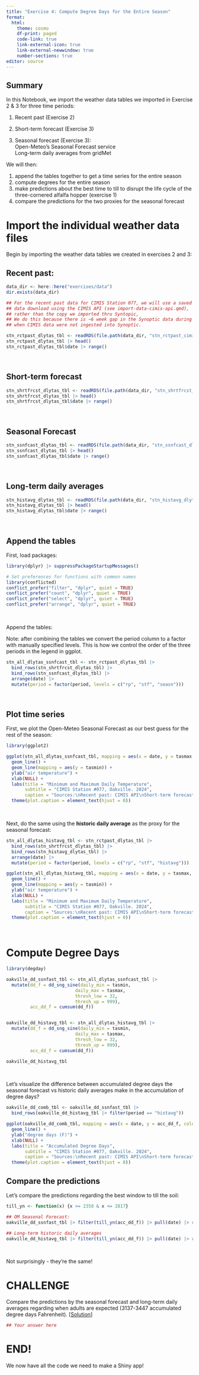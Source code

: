 ```yaml
---
title: "Exercise 4: Compute Degree Days for the Entire Season"
format: 
  html:
    theme: cosmo
    df-print: paged
    code-link: true
    link-external-icon: true
    link-external-newwindow: true
    number-sections: true
editor: source
---
```


::: {.callout-note}
## Summary

In this Notebook, we import the weather data tables we imported in Exercise 2 & 3 for three time periods:

1. Recent past (Exercise 2)  

2. Short-term forecast (Exercise 3)  

3. Seasonal forecast (Exercise 3):  
Open-Meteo's Seasonal Forecast service  
Long-term daily averages from gridMet

We will then:
 
1. append the tables together to get a time series for the entire season  
2. compute degrees for the entire season  
3. make predictions about the best time to till to disrupt the life cycle of the  three-cornered alfalfa hopper (exercise 1)  
4. compare the predictions for the two proxies for the seasonal forecast  

:::

# Import the individual weather data files

Begin by importing the weather data tables we created in exercises 2 and 3:

## Recent past:

```r
data_dir <- here::here("exercises/data")
dir.exists(data_dir)

## For the recent past data for CIMIS Station 077, we will use a saved copy of the station
## data download using the CIMIS API (see import-data-cimis-api.qmd), 
## rather than the copy we imported thru Syntopic,
## We do this because there is ~6 week gap in the Synoptic data during Jan & Feb 2024 
## when CIMIS data were not ingested into Synoptic.

stn_rctpast_dlytas_tbl <- readRDS(file.path(data_dir, "stn_rctpast_cimis_dlytas_tbl.Rds"))
stn_rctpast_dlytas_tbl |> head()
stn_rctpast_dlytas_tbl$date |> range()
```

\

## Short-term forecast

```r
stn_shrtfrcst_dlytas_tbl <- readRDS(file.path(data_dir, "stn_shrtfrcst_dlytas_tbl.Rds"))
stn_shrtfrcst_dlytas_tbl |> head()
stn_shrtfrcst_dlytas_tbl$date |> range()
```

\

## Seasonal Forecast

```r
stn_ssnfcast_dlytas_tbl <- readRDS(file.path(data_dir, "stn_ssnfcast_dlytas_tbl.Rds"))
stn_ssnfcast_dlytas_tbl |> head()
stn_ssnfcast_dlytas_tbl$date |> range()
```

\

## Long-term daily averages

```r
stn_histavg_dlytas_tbl <- readRDS(file.path(data_dir, "stn_histavg_dlytas_tbl.Rds"))
stn_histavg_dlytas_tbl |> head()
stn_histavg_dlytas_tbl$date |> range()
```

\

## Append the tables

First, load packages:


```r
library(dplyr) |> suppressPackageStartupMessages()

# Set preferences for functions with common names 
library(conflicted)
conflict_prefer("filter", "dplyr", quiet = TRUE)
conflict_prefer("count", "dplyr", quiet = TRUE)
conflict_prefer("select", "dplyr", quiet = TRUE)
conflict_prefer("arrange", "dplyr", quiet = TRUE)
```

\

Append the tables:

Note: after combining the tables we convert the period column to a factor with manually specified levels. This is how we control the order of the three periods in the legend in ggplot.

```r
stn_all_dlytas_ssnfcast_tbl <- stn_rctpast_dlytas_tbl |> 
  bind_rows(stn_shrtfrcst_dlytas_tbl) |> 
  bind_rows(stn_ssnfcast_dlytas_tbl) |> 
  arrange(date) |> 
  mutate(period = factor(period, levels = c("rp", "stf", "seasn")))
```

\

## Plot time series

First, we plot the Open-Meteo Seasonal Forecast as our best guess for the rest of the season:

```r
library(ggplot2)

ggplot(stn_all_dlytas_ssnfcast_tbl, mapping = aes(x = date, y = tasmax, col = period)) +
  geom_line() +
  geom_line(mapping = aes(y = tasmin)) +
  ylab("air temperature") +
  xlab(NULL) +
  labs(title = "Minimum and Maximum Daily Temperature",
       subtitle = "CIMIS Station #077, Oakville. 2024",
       caption = "Sources:\nRecent past: CIMIS API\nShort-term forecast: Open-Meteo Weather Forecast\nSeasonal forecast: Open-Meteo Seasonal Forecast") +
  theme(plot.caption = element_text(hjust = 0)) 
```

\

Next, do the same using the __historic daily average__ as the proxy for the seasonal forecast:

```r
stn_all_dlytas_histavg_tbl <- stn_rctpast_dlytas_tbl |> 
  bind_rows(stn_shrtfrcst_dlytas_tbl) |> 
  bind_rows(stn_histavg_dlytas_tbl) |> 
  arrange(date) |> 
  mutate(period = factor(period, levels = c("rp", "stf", "histavg")))

ggplot(stn_all_dlytas_histavg_tbl, mapping = aes(x = date, y = tasmax, col = period)) +
  geom_line() +
  geom_line(mapping = aes(y = tasmin)) +
  ylab("air temperature") +
  xlab(NULL) +
  labs(title = "Minimum and Maximum Daily Temperature",
       subtitle = "CIMIS Station #077, Oakville. 2024",
       caption = "Sources:\nRecent past: CIMIS API\nShort-term forecast: Open-Meteo Weather Forecast\nSeasonal forecast: Long-term daily average, gridMet 1990-2020") +
  theme(plot.caption = element_text(hjust = 0)) 
```

\

# Compute Degree Days

```r
library(degday)

oakville_dd_ssnfast_tbl <- stn_all_dlytas_ssnfcast_tbl |> 
  mutate(dd_f = dd_sng_sine(daily_min = tasmin, 
                          daily_max = tasmax, 
                          thresh_low = 32,
                          thresh_up = 999),
         acc_dd_f = cumsum(dd_f))


oakville_dd_histavg_tbl <- stn_all_dlytas_histavg_tbl |> 
  mutate(dd_f = dd_sng_sine(daily_min = tasmin, 
                          daily_max = tasmax, 
                          thresh_low = 32,
                          thresh_up = 999),
         acc_dd_f = cumsum(dd_f))

oakville_dd_histavg_tbl
```

\

Let's visualize the difference between accumulated degree days the seasonal forecast vs historic daily averages make in the accumulation of degree days?

```r
oakville_dd_comb_tbl <- oakville_dd_ssnfast_tbl |> 
  bind_rows(oakville_dd_histavg_tbl |> filter(period == "histavg"))

ggplot(oakville_dd_comb_tbl, mapping = aes(x = date, y = acc_dd_f, colour = period)) +
  geom_line() +
  ylab("degree days (F)") +
  xlab(NULL) +
  labs(title = "Accumulated Degree Days",
       subtitle = "CIMIS Station #077, Oakville. 2024",
       caption = "Sources:\nRecent past: CIMIS API\nShort-term forecast: Open-Meteo Weather Forecast\nSeasonal forecast: Long-term daily average, gridMet 1990-2020; Open-Meteo Seasonal Forecast") +
  theme(plot.caption = element_text(hjust = 0)) 

```

## Compare the predictions

Let's compare the predictions regarding the best window to till the soil:

```r
till_yn <- function(x) {x >= 2358 & x <= 2817}

## OM Seasonal Forecast:
oakville_dd_ssnfast_tbl |> filter(till_yn(acc_dd_f)) |> pull(date) |> range()

## Long-term historic daily averages
oakville_dd_histavg_tbl |> filter(till_yn(acc_dd_f)) |> pull(date) |> range()
```

\

Not surprisingly - they're the same!

# CHALLENGE 

Compare the predictions by the seasonal forecast and long-term daily averages regarding when adults are expected (3137-3447 accumulated degree days Fahrenheit). [[Solution](https://bit.ly/3UlM5pj)]

```r
## Your answer here

```

# END!

We now have all the code we need to make a Shiny app!



